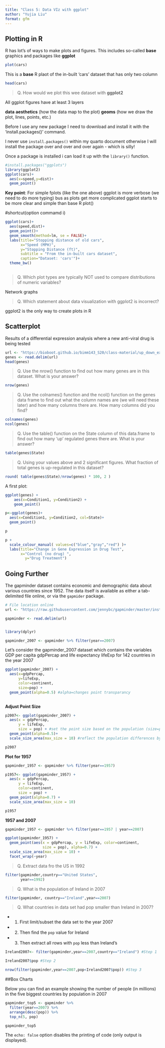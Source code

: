```yaml
---
title: "Class 5: Data VIz with ggplot"
author: "Yujia Liu"
format: gfm
---
```


## Plotting in R

R has lot's of ways to make plots and figures. This includes so-called **base** graphics and packages like **ggplot**

```r
plot(cars)
```
This is a **base** R plaot of the in-built 'cars' dataset that has only two column

```r
head(cars)
```



>Q. How would we plot this wee dataset with **ggplot2**

All ggplot figures have at least 3 layers

**data**
**aesthetics** (how the data map to the plot)
**geoms** (how we draw the plot, lines, points, etc.)

Before I use any new package I need to download and install it with the 'install.packages()' command.

I never use `install.packages()` within my quarto document otherwise I will install the package over and over and over again - which is silly!

Once a package is installed i can load it up with the `library()` function.

```r
#install.packages("ggplots")
library(ggplot2)
ggplot(cars)+ 
  aes(x=speed,y=dist)+
  geom_point()

```


**Key point**: For simple fplots (like the one above) ggplot is more verbose (we need to do more typing) bus as plots get more complicated ggplot starts to be more clear and simple than base R plot()

#shortcut(option commamd i)

```r
ggplot(cars)+
  aes(speed,dist)+
  geom_point()+
  geom_smooth(method=lm, se = FALSE)+
  labs(title="Stopping distance of old cars",
       x="Speed (MPH)", 
       y="Stopping Distance (ft)",
       subtitle = "From the in-built cars dataset",
       caption="Dataset: 'cars'")+
  theme_bw()
  
```


>Q. Which plot types are typically NOT used to compare distributions of numeric variables? 

Network graphs

>Q. Which statement about data visualization with ggplot2 is incorrect? 

ggplot2 is the only way to create plots in R




## Scatterplot

Results of a differential expression analysis where a new anti-viral drug is being tested
```r
url <- "https://bioboot.github.io/bimm143_S20/class-material/up_down_expression.txt"
genes <- read.delim(url)
head(genes)
```

>Q. Use the nrow() function to find out how many genes are in this dataset. What is your answer? 

```r
nrow(genes)
```

>Q. Use the colnames() function and the ncol() function on the genes data frame to find out what the column names are (we will need these later) and how many columns there are. How many columns did you find? 

```r
colnames(genes)
ncol(genes)
```

>Q. Use the table() function on the State column of this data.frame to find out how many ‘up’ regulated genes there are. What is your answer? 

```r
table(genes$State)

```

>Q. Using your values above and 2 significant figures. What fraction of total genes is up-regulated in this dataset? 

```r
round( table(genes$State)/nrow(genes) * 100, 2 )
```



A first plot:

```r
ggplot(genes) + 
    aes(x=Condition1, y=Condition2) +
    geom_point()
```

```r
p<-ggplot(genes)+
  aes(x=Condition1, y=Condition2, col=State)+
  geom_point()

p
```

```r
p + 
  scale_colour_manual( values=c("blue","gray","red") )+
  labs(title="Change in Gene Expression in Drug Test",
       x="Control (no drug) ",
         y="Drug Treatment")
```


## Going Further

The gapminder dataset contains economic and demographic data about various countries since 1952.
The data itself is available as either a tab-delimited file online, or via the `gapmider` package.

```r
# File location online
url <- "https://raw.githubusercontent.com/jennybc/gapminder/master/inst/extdata/gapminder.tsv"

gapminder <- read.delim(url)


library(dplyr)

gapminder_2007 <- gapminder %>% filter(year==2007)
```
Let’s consider the gapminder_2007 dataset which contains the variables GDP per capita gdpPercap and life expectancy lifeExp for 142 countries in the year 2007

```r
ggplot(gapminder_2007) +
  aes(x=gdpPercap,
      y=lifeExp,
      color=continent,
      size=pop) +
  geom_point(alpha=0.5) #alpha=changes point transparancy
  
```
**Adjust Point Size**
```r
p2007<- ggplot(gapminder_2007) + 
  aes(x = gdpPercap, 
      y = lifeExp, 
      size = pop) + #set the point size based on the population (size=pop) of each country
  geom_point(alpha=0.5)+
  scale_size_area(max_size = 10) #reflect the population differences by the point size 

p2007
```
**Plot for 1957**
```r
gapminder_1957 <- gapminder %>% filter(year==1957)

p1957<- ggplot(gapminder_1957) + 
  aes(x = gdpPercap, 
      y = lifeExp, 
      color=continent,
      size = pop) +
  geom_point(alpha=0.7) + 
  scale_size_area(max_size = 10) 

p1957
```
**1957 and 2007**
```r
gapminder_1957 <- gapminder %>% filter(year==1957 | year==2007)

ggplot(gapminder_1957) + 
  geom_point(aes(x = gdpPercap, y = lifeExp, color=continent,
                 size = pop), alpha=0.7) + 
  scale_size_area(max_size = 10) +
  facet_wrap(~year)
```
> Q. Extract data fro the US in 1992

```r
filter(gapminder,country=="United States",
       year==1992)

```
> Q. What is the population of Ireland in 2007

```r
filter(gapminder, country=="Ireland",year==2007)

```
> Q. What countries in data set had pop smaller than Ireland in 2007?

- 1. First limit/subset the data set to the year 2007
- 2. Then find the `pop` value for Ireland
- 3. Then extract all rows with `pop` less than Ireland's

```r
Ireland2007<- filter(gapminder,year==2007,country=="Ireland") #Step 1

Ireland2007$pop #Step 2

nrow(filter(gapminder,year==2007,pop<Ireland2007$pop)) #Step 3

```



##Box Charts

Below you can find an example showing the number of people (in millions) in the five biggest countries by population in 2007

```r
gapminder_top5 <- gapminder %>% 
  filter(year==2007) %>% 
  arrange(desc(pop)) %>% 
  top_n(5, pop)

gapminder_top5
```



The `echo: false` option disables the printing of code (only output is displayed).
